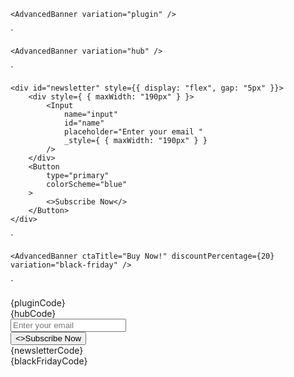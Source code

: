 
    <AdvancedBanner variation="plugin" />
`

    <AdvancedBanner variation="hub" />
`

    <div id="newsletter" style={{ display: "flex", gap: "5px" }}>
        <div style={ { maxWidth: "190px" } }>
            <Input 
                name="input" 
                id="name" 
                placeholder="Enter your email " 
                _style={ { maxWidth: "190px" } } 
            />
        </div>
        <Button 
            type="primary" 
            colorScheme="blue"
        >
            <>Subscribe Now</>
        </Button>
    </div>
`

    <AdvancedBanner ctaTitle="Buy Now!" discountPercentage={20} variation="black-friday" />
`

<Section
    title="General Plugins"
    contained={true}
    style={{ paddingRight: 0, paddingLeft: 0 }}
>
    <Preview wrapper={true}>
    	<AdvancedBanner variation="plugin" />
    </Preview>
    <Snippet language="js">{pluginCode}</Snippet>

</Section>

<Section
    title="Hub"
    contained={true}
    style={{ paddingRight: 0, paddingLeft: 0 }}
>
    <Preview wrapper={true}>
    	<AdvancedBanner variation="hub" />
    </Preview>
    <Snippet language="js">{hubCode}</Snippet>
</Section>

<Section
	title="Newsletter"
	contained={true}
	style={{ paddingRight: 0, paddingLeft: 0 }}
>
	<Preview wrapper={true}>
		<AdvancedBanner variation="newsletter">
			<div id="newsletter" style={{ display: "flex", gap: "5px" }}>
                <div id="newsletter-input" style={ { maxWidth: "190px" } }>
				   <Input name="input" id="name" placeholder="Enter your email" />
                </div>
				<Button type="primary" colorScheme="blue">
					<>Subscribe Now</>
				</Button>
			</div>
		</AdvancedBanner>
	</Preview>
	<Snippet language="js">{newsletterCode}</Snippet>
</Section>

<Section
    title="Black Friday"
    contained={true}
    style={{ paddingRight: 0, paddingLeft: 0 }}
>
    <Preview wrapper={true}>
    	<AdvancedBanner ctaTitle="Buy Now!" discountPercentage={20} variation="black-friday" />
    </Preview>
    <Snippet language="js">{blackFridayCode}</Snippet>

</Section>
